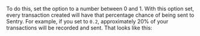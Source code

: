 To do this, set the <PlatformIdentifier name="traces-sample-rate" /> option to a number between 0 and 1. With this option set, every transaction created will have that percentage chance of being sent to Sentry. For example, if you set <PlatformIdentifier name="traces-sample-rate" /> to `0.2`, approximately 20% of your transactions will be recorded and sent. That looks like this:

<PlatformContent includePath="performance/traces-sample-rate" />